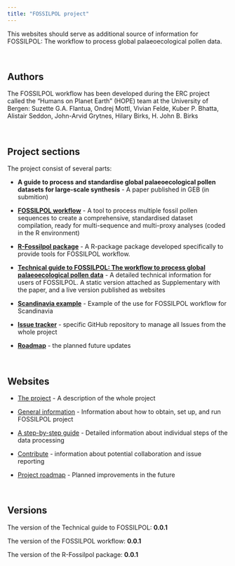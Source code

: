 ```yaml
---
title: "FOSSILPOL project"
---
```


This websites should serve as additional source of information for FOSSILPOL: The workflow to process global palaeoecological pollen data.

<br>

## Authors
The FOSSILPOL workflow has been developed during the ERC project called the “Humans on Planet Earth” (HOPE) team at the University of Bergen:
Suzette G.A. Flantua, Ondrej Mottl, Vivian Felde, Kuber P. Bhatta, Alistair Seddon, John-Arvid Grytnes, Hilary Birks, H. John B. Birks

<br>

## Project sections

The project consist of several parts:

* **A guide to process and standardise global palaeoecological pollen datasets for large-scale synthesis** - A paper published in GEB (in submition)

* **[FOSSILPOL workflow](https://github.com/HOPE-UIB-BIO/FOSSILPOL-workflow)** - A tool to process multiple fossil pollen sequences to create a comprehensive, standardised dataset compilation, ready for multi-sequence and multi-proxy analyses (coded in the R environment)

* **[R-Fossilpol package](https://github.com/HOPE-UIB-BIO/R-Fossilpol-package)** - A R-package package developed specifically to provide tools for FOSSILPOL workflow.

* **[Technical guide to FOSSILPOL: The workflow to process global palaeoecological pollen data](https://hope-uib-bio.github.io/FOSSILPOL-website/)** - A detailed technical information for users of FOSSILPOL. A static version attached as Supplementary with the paper, and a live version published as websites 

* **[Scandinavia example](https://github.com/HOPE-UIB-BIO/FOSSILPOL-example-Scandinavia)** - Example of the use for FOSSILPOL workflow for Scandinavia

* **[Issue tracker](https://github.com/HOPE-UIB-BIO/FOSSILPOL-issues)** - specific GitHub repository to manage all Issues from the whole project

* **[Roadmap](https://github.com/orgs/HOPE-UIB-BIO/projects/3/views/1)** - the planned future updates

<br>

## Websites

* [The project](index.html) - A description of the whole project

* [General information](about.html) - Information about how to obtain, set up, and run FOSSILPOL project

* [A step-by-step guide](step_by_step_guide.html) - Detailed information about individual steps of the data processing

* [Contribute](contributing.html) - information about potential collaboration and issue reporting

* [Project roadmap](road_map.html) - Planned improvements in the future

<br>

## Versions
The version of the Technical guide to FOSSILPOL: **0.0.1**

The version of the FOSSILPOL workflow: **0.0.1**

The version of the R-Fossilpol package: **0.0.1**


